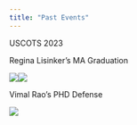 ```yaml
---
title: "Past Events"
---
```


USCOTS 2023

Regina Lisinker's MA Graduation

![](images/regina-grad1.png)![](images/regina-grad2.png)

Vimal Rao's PHD Defense

![](images/vimal-defense.png)
